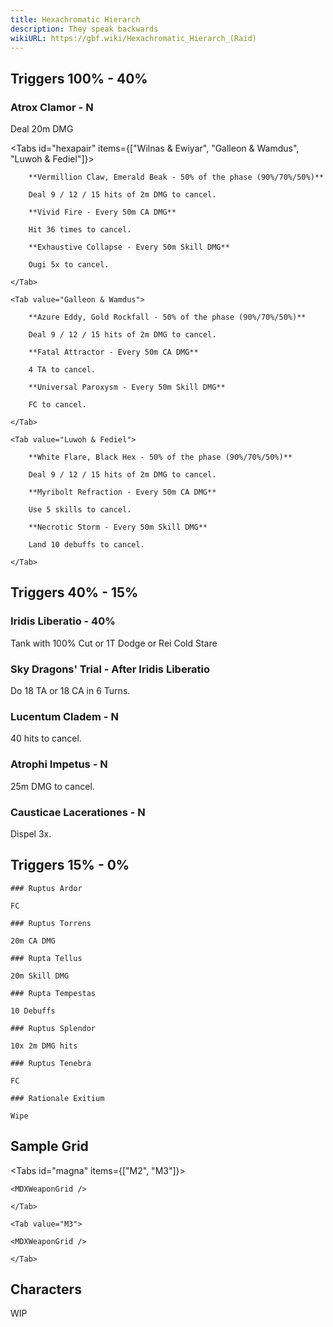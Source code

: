 ```yaml
---
title: Hexachromatic Hierarch
description: They speak backwards
wikiURL: https://gbf.wiki/Hexachromatic_Hierarch_(Raid)
---
```



## Triggers 100% - 40%

### Atrox Clamor - N

Deal 20m DMG

<Tabs id="hexapair" items={["Wilnas & Ewiyar", "Galleon & Wamdus", "Luwoh & Fediel"]}>
	<Tab value="Wilnas & Ewiyar">

    	**Vermillion Claw, Emerald Beak - 50% of the phase (90%/70%/50%)**

    	Deal 9 / 12 / 15 hits of 2m DMG to cancel.

    	**Vivid Fire - Every 50m CA DMG**

    	Hit 36 times to cancel.

    	**Exhaustive Collapse - Every 50m Skill DMG**

    	Ougi 5x to cancel.

    </Tab>

    <Tab value="Galleon & Wamdus">

    	**Azure Eddy, Gold Rockfall - 50% of the phase (90%/70%/50%)**

    	Deal 9 / 12 / 15 hits of 2m DMG to cancel.

    	**Fatal Attractor - Every 50m CA DMG**

    	4 TA to cancel.

    	**Universal Paroxysm - Every 50m Skill DMG**

    	FC to cancel.

    </Tab>

    <Tab value="Luwoh & Fediel">

    	**White Flare, Black Hex - 50% of the phase (90%/70%/50%)**

    	Deal 9 / 12 / 15 hits of 2m DMG to cancel.

    	**Myribolt Refraction - Every 50m CA DMG**

    	Use 5 skills to cancel.

    	**Necrotic Storm - Every 50m Skill DMG**

    	Land 10 debuffs to cancel.

    </Tab>

</Tabs>

## Triggers 40% - 15%

### Iridis Liberatio - 40%

Tank with 100% Cut or 1T Dodge or Rei Cold Stare

### Sky Dragons' Trial - After Iridis Liberatio

Do 18 TA or 18 CA in 6 Turns.

### Lucentum Cladem - N

40 hits to cancel.

### Atrophi Impetus - N

25m DMG to cancel.

### Causticae Lacerationes - N

Dispel 3x.

## Triggers 15% - 0%

<Steps>
<Step>

    ### Ruptus Ardor

    FC

</Step>

<Step>

    ### Ruptus Torrens

    20m CA DMG

</Step>

<Step>

    ### Rupta Tellus

    20m Skill DMG

</Step>

<Step>

    ### Rupta Tempestas

    10 Debuffs

</Step>

<Step>

    ### Ruptus Splendor

    10x 2m DMG hits

</Step>

<Step>

    ### Ruptus Tenebra

    FC

</Step>

<Step>

    ### Rationale Exitium

    Wipe

</Step>
</Steps>

## Sample Grid

<Tabs id="magna" items={["M2", "M3"]}>
	<Tab value="M2">

    <MDXWeaponGrid />

    </Tab>

    <Tab value="M3">

    <MDXWeaponGrid />

    </Tab>

</Tabs>

## Characters

WIP
